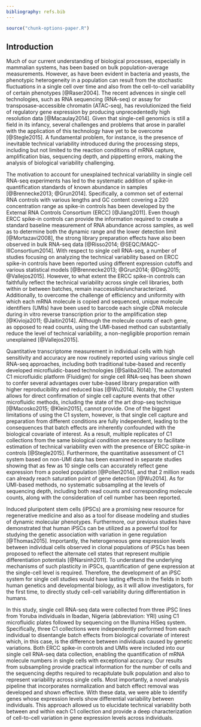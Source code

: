 ```yaml
---
bibliography: refs.bib
---
```


```r
source("chunk-options-paper.R")
```

## Introduction

Much of our current understanding of biological processes, especially in mammalian systems, has been based on bulk population-average measurements. 
However, as have been evident in bacteria and yeasts, the phenotypic heterogeneity in a population can result from the stochastic fluctuations in a single cell over time and also from the cell-to-cell variability of certain phenotypes [@Raser2004].
The recent advences in single cell technologies, such as RNA sequencing (RNA-seq) or assay for transposase-accessible chromatin (ATAC-seq), has revolutionized the field of regulatory gene expression by producing unprecedentedly high resolution data [@Macaulay2014]. 
Given that single-cell genomics is still a field in its infancy, several challenges and problems that arose in parallel with the application of this technology have yet to be overcome [@Stegle2015].
A fundamental problem, for instance, is the presence of inevitable technical variability introduced during the processing steps, including but not limited to the reaction conditions of mRNA capture, amplification bias, sequencing depth, and pippetting errors, making the analysis of biological variability challenging. 

The motivation to account for unexplained technical variability in single cell RNA-seq experiments has led to the systematic addition of spike-in quantification standards of known abundance in samples [@Brennecke2013; @Grun2014]. 
Specifically, a common set of external RNA controls with various lengths and GC content covering a 220 concentration range as spike-in controls has been developed by the External RNA Controls Consortium (ERCC) [@Jiang2011]. 
Even though ERCC spike-in controls can provide the information required to create a standard baseline measurement of RNA abundance across samples, as well as to determine both the dynamic range and the lower detection limit [@Mortazavi2008], the strong library preparation effects have also been observed in bulk RNA-seq data [@Risso2014; @SEQC/MAQC-IIIConsortium2014].
With respect to single cell RNA-seq, a number of studies focusing on analyzing the technical variability based on ERCC spike-in controls have been reported using different expression cutoffs and various statistical models [@Brennecke2013; @Grun2014; @Ding2015; @Vallejos2015].
However, to what extent the ERCC spike-in controls can faithfully reflect the technical variability across single cell libraries, both within or between batches, remain inaccessible/uncharacterized.
Additionally, to overcome the challenge of efficiency and uniformity with which each mRNA molecule is copied and sequenced, unique molecule identifiers (UMIs) have been used to barcode each single cDNA molecule during in vitro reverse transcription prior to the amplification step [@Kivioja2011; @Jaitin2014].
Although the molecule counts of each gene, as opposed to read counts, using the UMI-based method can substantially reduce the level of technical variability, a non-negligible proportion remain unexplained [@Vallejos2015].    

Quantitative transcriptome measurement in individual cells with high sensitivity and accuracy are now routinely reported using various single cell RNA-seq approaches, including both traditional tube-based and recently developed microfluidic-based technologies [@Saliba2014].
The automated C1 microfluidic platform (Fluidigm) for single cell RNA-seq has been shown to confer several advantages over tube-based library preparation with higher reproducibility and reduced bias [@Wu2014]. 
Notably, the C1 system allows for direct confirmation of single cell capture events that other microfluidic methods, including the state of the art drop-seq technique [@Macosko2015; @Klein2015], cannot provide.
One of the biggest limitations of using the C1 system, however, is that single cell capture and preparation from different conditions are fully independent, leading to the consequences that batch effects are inherently confounded with the biological covariate of interest.
As a result, multiple replicates of C1 collections from the same biological condition are necessary to facilitate estimation of technical variability even with the presence of ERCC spike-in controls [@Stegle2015].
Furthermore, the quantitative assessment of C1 system based on non-UMI data has been examined in separate studies showing that as few as 10 single cells can accurately reflect gene expression from a pooled population [@Pollen2014], and that 2 million reads can already reach saturation point of gene detection [@Wu2014].
As for UMI-based methods, no systematic subsampling at the levels of sequencing depth, including both read counts and corresponding molecule counts, along with the consideration of cell number has been reported.

Induced pluripotent stem cells (iPSCs) are a promising new resource for regenerative medicine and also as a tool for disease modeling and studies of dynamic molecular phenotypes.
Furthermore, our previous studies have demonstrated that human iPSCs can be utilized as a powerful tool for studying the genetic association with variation in gene regulation [@Thomas2015].
Importantly, the heterogeneous gene expression levels between individual cells observed in clonal populations of iPSCs has been proposed to reflect the alternate cell states that represent multiple differentiation potentials [@Narsinh2011]. 
To understand the underlying mechanisms of such plasticity in iPSCs, quantification of gene expression at the single-cell level is required.
Therefore, the development of an iPSC system for single cell studies would have lasting effects in the fields in both human genetics and developmental biology, as it will allow investigators, for the first time, to directly study cell-cell variability during differentiation in humans.

In this study, single cell RNA-seq data were collected from three iPSC lines from Yoruba individuals in Ibadan, Nigeria (abbreviation: YRI) using C1 microfluidic plates followed by sequencing on the Illumina HiSeq system.
Specifically, three C1 collections were independently performed from each individual to disentangle batch effects from biological covariate of interest which, in this case, is the difference between individuals caused by genetic variations.
Both ERCC spike-in controls and UMIs were included into our single cell RNA-seq data collection, enabling the quantification of mRNA molecule numbers in single cells with exceptional accuracy.
Our results from subsampling provide practical information for the number of cells and the sequencing depths required to recapitulate bulk population and also to represent variability across single cells.
Most importantly, a novel analysis pipeline that incorporates normalization and batch effect removal was developed and shown effective.
With these data, we were able to identify genes whose expression levels show differential variability between individuals.
This approach allowed us to elucidate technical variability both between and within each C1 collection and provide a deep characterization of cell-to-cell variation in gene expression levels across individuals.
